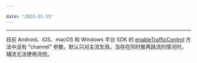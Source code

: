 ```yaml
---

date: "2022-11-15"
---
```


<Title>推流时，调用 “enableTrafficControl” 方法开启流控后，网络质量比较差时，为什么仅主路流会触发流控策略？</Title>



--- 

目前 Android、iOS、macOS 和 Windows 平台 SDK 的 [enableTrafficControl](https://doc-zh.zego.im/zh/api?doc=Express_Video_SDK_API~Java~class~im-zego-zegoexpress-zego-express-engine&jumpType=route#enable-traffic-control) 方法中没有 “channel” 参数，默认只对主流生效。当存在同时推两路流的情况时，辅流无法使用流控。
